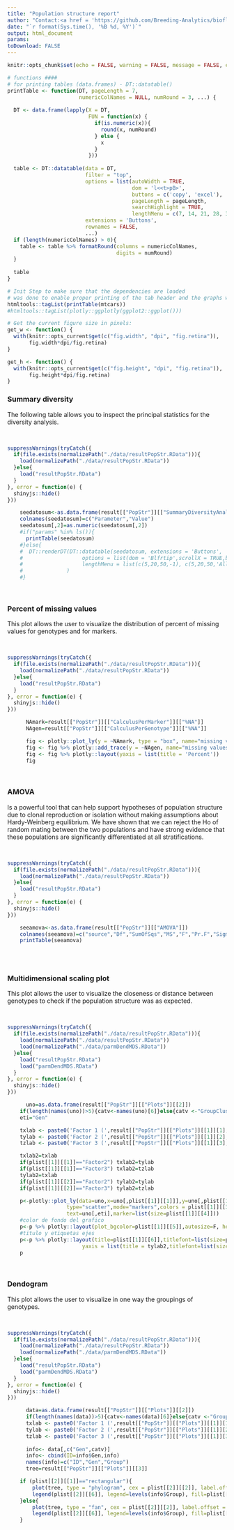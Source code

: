```yaml
---
title: "Population structure report"
author: "Contact:<a href = 'https://github.com/Breeding-Analytics/bioflow' target = '_blank'>Breeding Analytics Team, OneCGIAR</a> breedinganalytics@cgiar.org"
date: "`r format(Sys.time(), '%B %d, %Y')`"  
output: html_document
params:
toDownload: FALSE
---
```

  
```r
knitr::opts_chunk$set(echo = FALSE, warning = FALSE, message = FALSE, error = FALSE, out.width = "100%")
```

```r
# functions ####
# for printing tables (data.frames) - DT::datatable()
printTable <- function(DT, pageLength = 7, 
                       numericColNames = NULL, numRound = 3, ...) {
  
  DT <- data.frame(lapply(X = DT, 
                          FUN = function(x) {
                            if(is.numeric(x)){
                              round(x, numRound)
                            } else {
                              x
                            }
                          }))
  
  table <- DT::datatable(data = DT, 
                         filter = "top", 
                         options = list(autoWidth = TRUE, 
                                        dom = 'l<<t>pB>', 
                                        buttons = c('copy', 'excel'),
                                        pageLength = pageLength,
                                        searchHighlight = TRUE,
                                        lengthMenu = c(7, 14, 21, 28, 35)),
                         extensions = 'Buttons',
                         rownames = FALSE,
                         ...)
  if (length(numericColNames) > 0){
    table <- table %>% formatRound(columns = numericColNames,
                                   digits = numRound)
  }
  
  table
}
```

```r
# Init Step to make sure that the dependencies are loaded
# was done to enable proper printing of the tab header and the graphs within the for loop below using print(htmltools::tagList(ggplotly(...)))
htmltools::tagList(printTable(mtcars))
#htmltools::tagList(plotly::ggplotly(ggplot2::ggplot()))

# Get the current figure size in pixels:
get_w <- function() {
  with(knitr::opts_current$get(c("fig.width", "dpi", "fig.retina")),
       fig.width*dpi/fig.retina)
}

get_h <- function() {
  with(knitr::opts_current$get(c("fig.height", "dpi", "fig.retina")),
       fig.height*dpi/fig.retina)
}

```

### Summary diversity

The following table allows you to inspect the principal statistics for the diversity analysis.

<p>&nbsp;</p>

```r
suppressWarnings(tryCatch({
  if(file.exists(normalizePath("./data/resultPopStr.RData"))){
    load(normalizePath("./data/resultPopStr.RData"))   
  }else{
    load("resultPopStr.RData")
  }
}, error = function(e) {
  shinyjs::hide()
}))

    seedatosum<-as.data.frame(result[["PopStr"]][["SummaryDiversityAnalysis"]])
    colnames(seedatosum)=c("Parameter","Value")
    seedatosum[,2]=as.numeric(seedatosum[,2])
    #if("params" %in% ls()){ 
      printTable(seedatosum)
    #}else{
    #  DT::renderDT(DT::datatable(seedatosum, extensions = 'Buttons',
    #                   options = list(dom = 'Blfrtip',scrollX = TRUE,buttons = c('copy', 'csv','excel', 'pdf', 'print'),
    #                   lengthMenu = list(c(5,20,50,-1), c(5,20,50,'All'))))
    #              )
    #}

```

<p>&nbsp;</p>

### Percent of missing values
  
  This plot allows the user to visualize the distribution of percent of missing values for genotypes and for markers.

<p>&nbsp;</p>
```r
suppressWarnings(tryCatch({
  if(file.exists(normalizePath("./data/resultPopStr.RData"))){
    load(normalizePath("./data/resultPopStr.RData"))
  }else{
    load("resultPopStr.RData")	
  }
}, error = function(e) {
  shinyjs::hide()
}))

      NAmark=result[["PopStr"]][["CalculusPerMarker"]][["%NA"]]
      NAgen=result[["PopStr"]][["CalculusPerGenotype"]][["%NA"]]

      fig <- plotly::plot_ly(y = ~NAmark, type = "box", name="missing values in markers")
      fig <- fig %>% plotly::add_trace(y = ~NAgen, name="missing values in genotypes")
      fig <- fig %>% plotly::layout(yaxis = list(title = 'Percent'))
      fig 

```

<p>&nbsp;</p>
### AMOVA

 Is a powerful tool that can help support hypotheses of population structure due to clonal reproduction or isolation without making assumptions about Hardy-Weinberg equilibrium. We have shown that we can reject the Ho
 of random mating between the two populations and have strong evidence that these populations are significantly differentiated at all stratifications.

<p>&nbsp;</p>

```r
suppressWarnings(tryCatch({
  if(file.exists(normalizePath("./data/resultPopStr.RData"))){
    load(normalizePath("./data/resultPopStr.RData"))   
  }else{
    load("resultPopStr.RData")
  }
}, error = function(e) {
  shinyjs::hide()
}))

    seeamova<-as.data.frame(result[["PopStr"]][["AMOVA"]])
    colnames(seeamova)=c("source","Df","SumOfSqs","MS","F","Pr.F","Sigma" ,"PercVar","Phi")
    printTable(seeamova)
    

```

<p>&nbsp;</p>

### Multidimensional scaling plot
  
  This plot allows the user to visualize the closeness or distance between genotypes to check if the population structure was as expected.

<p>&nbsp;</p>
```r
suppressWarnings(tryCatch({
  if(file.exists(normalizePath("./data/resultPopStr.RData"))){
    load(normalizePath("./data/resultPopStr.RData"))
	load(normalizePath("./data/parmDendMDS.RData"))
  }else{
    load("resultPopStr.RData")
	load("parmDendMDS.RData")
  }
}, error = function(e) {
  shinyjs::hide()
}))

      uno=as.data.frame(result[["PopStr"]][["Plots"]][[2]])
	if(length(names(uno))>5){catv<-names(uno)[6]}else{catv <-"GroupClust"}
	eti="Gen"

	txlab <- paste0('Factor 1 (',result[["PopStr"]][["Plots"]][[1]][1],'%)')
	tylab <- paste0('Factor 2 (',result[["PopStr"]][["Plots"]][[1]][2],'%)')
	tzlab <- paste0('Factor 3 (',result[["PopStr"]][["Plots"]][[1]][3],'%)')

	txlab2=txlab
	if(plist[[1]][[1]]=="Factor2") txlab2=tylab
	if(plist[[1]][[1]]=="Factor3") txlab2=tzlab
	tylab2=txlab
	if(plist[[1]][[2]]=="Factor2") tylab2=tylab
	if(plist[[1]][[2]]=="Factor3") tylab2=tzlab

	p<-plotly::plot_ly(data=uno,x=uno[,plist[[1]][[1]]],y=uno[,plist[[1]][[2]]],color=uno[,catv],
                   type="scatter",mode="markers",colors = plist[[1]][[3]],xaxis=F, yaxis=F,
                   text=uno[,eti],marker=list(size=plist[[1]][[4]]))
	#color de fondo del grafico
	p<-p %>% plotly::layout(plot_bgcolor=plist[[1]][[5]],autosize=F, height = "350px",width = "550px")
	#titulo y etiquetas ejes
	p<-p %>% plotly::layout(title=plist[[1]][[6]],titlefont=list(size=plist[[1]][[7]],color=plist[[1]][[8]]), xaxis = list(title = txlab2, titlefont=list(size=plist[[1]][[9]],color=plist[[1]][[10]])),
                        yaxis = list(title = tylab2,titlefont=list(size=plist[[1]][[9]],color=plist[[1]][[10]])))
	p
```

<p>&nbsp;</p>

### Dendogram
  
  This plot allows the user to visualize in one way the groupings of genotypes.

<p>&nbsp;</p>
```r
suppressWarnings(tryCatch({
  if(file.exists(normalizePath("./data/resultPopStr.RData"))){
    load(normalizePath("./data/resultPopStr.RData"))
	load(normalizePath("./data/parmDendMDS.RData"))
  }else{
    load("resultPopStr.RData")
	load("parmDendMDS.RData")
  }
}, error = function(e) {
  shinyjs::hide()
}))

      data=as.data.frame(result[["PopStr"]][["Plots"]][[2]])
      if(length(names(data))>5){catv<-names(data)[6]}else{catv <-"GroupClust"}
	  txlab <- paste0('Factor 1 (',result[["PopStr"]][["Plots"]][[1]][1],'%)')
	  tylab <- paste0('Factor 2 (',result[["PopStr"]][["Plots"]][[1]][2],'%)')
	  tzlab <- paste0('Factor 3 (',result[["PopStr"]][["Plots"]][[1]][3],'%)')
	  
      info<- data[,c("Gen",catv)]
      info<- cbind(ID=info$Gen,info)
      names(info)=c("ID","Gen","Group")
      tree=result[["PopStr"]][["Plots"]][[3]]

	if (plist[[2]][[1]]=="rectangular"){
		plot(tree, type = "phylogram", cex = plist[[2]][[2]], label.offset = plist[[2]][[3]], show.tip.label = TRUE, edge.color = "black", edge.width =plist[[2]][[4]], edge.lty = 1,tip.color = plist[[2]][[5]][info$Group])
		legend(plist[[2]][[6]], legend=levels(info$Group), fill=plist[[2]][[5]],box.lty=0)
	}else{
		plot(tree, type = "fan", cex = plist[[2]][[2]], label.offset = plist[[2]][[3]], show.tip.label = TRUE, edge.color = "black", edge.width =plist[[2]][[4]], edge.lty = 1,tip.color = plist[[2]][[5]][info$Group])
		legend(plist[[2]][[6]], legend=levels(info$Group), fill=plist[[2]][[5]],box.lty=0)
	}

```

